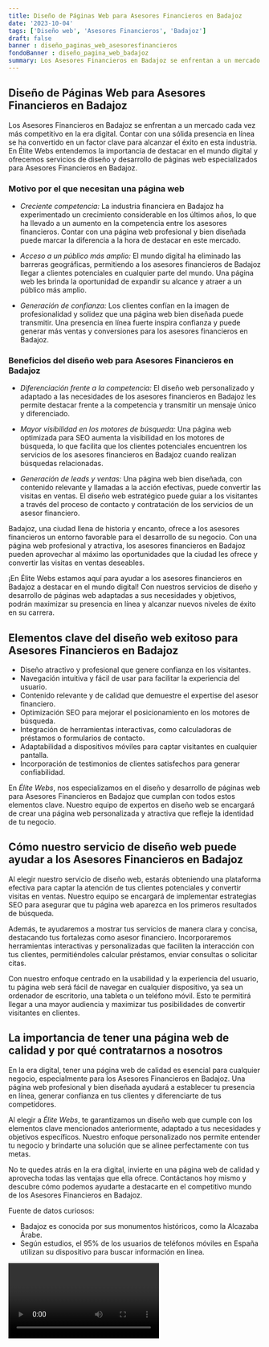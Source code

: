 ```yaml
---
title: Diseño de Páginas Web para Asesores Financieros en Badajoz
date: '2023-10-04'
tags: ['Diseño web', 'Asesores Financieros', 'Badajoz']
draft: false
banner : diseño_paginas_web_asesoresfinancieros
fondoBanner : diseño_pagina_web_badajoz
summary: Los Asesores Financieros en Badajoz se enfrentan a un mercado cada vez más competitivo en la era digital. Contar con una sólida presencia en línea se ha convertido en un factor clave para alcanzar el éxito en esta industria. En Élite Webs entendemos la importancia de destacar en el mundo digital y ofrecemos servicios de diseño y desarrollo de páginas web especializados para Asesores Financieros en Badajoz.
---
```


## Diseño de Páginas Web para Asesores Financieros en Badajoz

Los Asesores Financieros en Badajoz se enfrentan a un mercado cada vez más competitivo en la era digital. Contar con una sólida presencia en línea se ha convertido en un factor clave para alcanzar el éxito en esta industria. En Élite Webs entendemos la importancia de destacar en el mundo digital y ofrecemos servicios de diseño y desarrollo de páginas web especializados para Asesores Financieros en Badajoz.

### Motivo por el que necesitan una página web

- *Creciente competencia:* La industria financiera en Badajoz ha experimentado un crecimiento considerable en los últimos años, lo que ha llevado a un aumento en la competencia entre los asesores financieros. Contar con una página web profesional y bien diseñada puede marcar la diferencia a la hora de destacar en este mercado.

- *Acceso a un público más amplio:* El mundo digital ha eliminado las barreras geográficas, permitiendo a los asesores financieros de Badajoz llegar a clientes potenciales en cualquier parte del mundo. Una página web les brinda la oportunidad de expandir su alcance y atraer a un público más amplio.

- *Generación de confianza:* Los clientes confían en la imagen de profesionalidad y solidez que una página web bien diseñada puede transmitir. Una presencia en línea fuerte inspira confianza y puede generar más ventas y conversiones para los asesores financieros en Badajoz.

### Beneficios del diseño web para Asesores Financieros en Badajoz

- *Diferenciación frente a la competencia:* El diseño web personalizado y adaptado a las necesidades de los asesores financieros en Badajoz les permite destacar frente a la competencia y transmitir un mensaje único y diferenciado.

- *Mayor visibilidad en los motores de búsqueda:* Una página web optimizada para SEO aumenta la visibilidad en los motores de búsqueda, lo que facilita que los clientes potenciales encuentren los servicios de los asesores financieros en Badajoz cuando realizan búsquedas relacionadas.

- *Generación de leads y ventas:* Una página web bien diseñada, con contenido relevante y llamadas a la acción efectivas, puede convertir las visitas en ventas. El diseño web estratégico puede guiar a los visitantes a través del proceso de contacto y contratación de los servicios de un asesor financiero.

Badajoz, una ciudad llena de historia y encanto, ofrece a los asesores financieros un entorno favorable para el desarrollo de su negocio. Con una página web profesional y atractiva, los asesores financieros en Badajoz pueden aprovechar al máximo las oportunidades que la ciudad les ofrece y convertir las visitas en ventas deseables.

¡En Élite Webs estamos aquí para ayudar a los asesores financieros en Badajoz a destacar en el mundo digital! Con nuestros servicios de diseño y desarrollo de páginas web adaptadas a sus necesidades y objetivos, podrán maximizar su presencia en línea y alcanzar nuevos niveles de éxito en su carrera.

<GifSeo />

<Cta />

## Elementos clave del diseño web exitoso para Asesores Financieros en Badajoz

- Diseño atractivo y profesional que genere confianza en los visitantes.
- Navegación intuitiva y fácil de usar para facilitar la experiencia del usuario.
- Contenido relevante y de calidad que demuestre el expertise del asesor financiero.
- Optimización SEO para mejorar el posicionamiento en los motores de búsqueda.
- Integración de herramientas interactivas, como calculadoras de préstamos o formularios de contacto.
- Adaptabilidad a dispositivos móviles para captar visitantes en cualquier pantalla.
- Incorporación de testimonios de clientes satisfechos para generar confiabilidad.

En *Élite Webs*, nos especializamos en el diseño y desarrollo de páginas web para Asesores Financieros en Badajoz que cumplan con todos estos elementos clave. Nuestro equipo de expertos en diseño web se encargará de crear una página web personalizada y atractiva que refleje la identidad de tu negocio. 

## Cómo nuestro servicio de diseño web puede ayudar a los Asesores Financieros en Badajoz

Al elegir nuestro servicio de diseño web, estarás obteniendo una plataforma efectiva para captar la atención de tus clientes potenciales y convertir visitas en ventas. Nuestro equipo se encargará de implementar estrategias SEO para asegurar que tu página web aparezca en los primeros resultados de búsqueda.

Además, te ayudaremos a mostrar tus servicios de manera clara y concisa, destacando tus fortalezas como asesor financiero. Incorporaremos herramientas interactivas y personalizadas que faciliten la interacción con tus clientes, permitiéndoles calcular préstamos, enviar consultas o solicitar citas.

Con nuestro enfoque centrado en la usabilidad y la experiencia del usuario, tu página web será fácil de navegar en cualquier dispositivo, ya sea un ordenador de escritorio, una tableta o un teléfono móvil. Esto te permitirá llegar a una mayor audiencia y maximizar tus posibilidades de convertir visitantes en clientes.

## La importancia de tener una página web de calidad y por qué contratarnos a nosotros

En la era digital, tener una página web de calidad es esencial para cualquier negocio, especialmente para los Asesores Financieros en Badajoz. Una página web profesional y bien diseñada ayudará a establecer tu presencia en línea, generar confianza en tus clientes y diferenciarte de tus competidores.

Al elegir a *Élite Webs*, te garantizamos un diseño web que cumple con los elementos clave mencionados anteriormente, adaptado a tus necesidades y objetivos específicos. Nuestro enfoque personalizado nos permite entender tu negocio y brindarte una solución que se alinee perfectamente con tus metas.

No te quedes atrás en la era digital, invierte en una página web de calidad y aprovecha todas las ventajas que ella ofrece. Contáctanos hoy mismo y descubre cómo podemos ayudarte a destacarte en el competitivo mundo de los Asesores Financieros en Badajoz.

Fuente de datos curiosos:
- Badajoz es conocida por sus monumentos históricos, como la Alcazaba Árabe.
- Según estudios, el 95% de los usuarios de teléfonos móviles en España utilizan su dispositivo para buscar información en línea.

<Video />

<CtaBot job='Asesores Financieros' city='Badajoz'/>

<Gmaps query='Badajoz+españa+maps' />